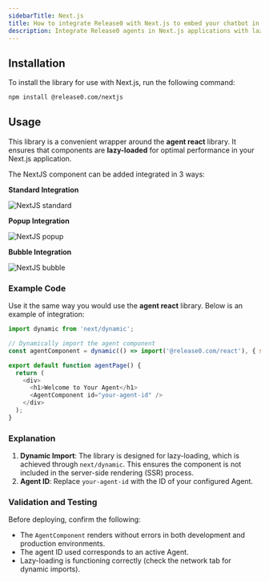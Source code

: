```yaml
---
sidebarTitle: Next.js
title: How to integrate Release0 with Next.js to embed your chatbot in a Next.js application
description: Integrate Release0 agents in Next.js applications with lazy-loaded components for optimal performance. This guide provides usage examples, and integration methods for Next.js applications.
---
```


## Installation

To install the library for use with Next.js, run the following command:

```bash
npm install @release0.com/nextjs
```

## Usage

This library is a convenient wrapper around the **agent react** library. It ensures that components are **lazy-loaded** for optimal performance in your Next.js application.

The NextJS component can be added integrated in 3 ways:

**Standard Integration**

<Frame style={{ maxWidth: '400px' }}>
  <img src="/images/integrations/nextjs-standard.png" alt="NextJS standard" />
</Frame>

**Popup Integration**

<Frame style={{ maxWidth: '400px' }}>
  <img src="/images/integrations/nextjs-popup.png" alt="NextJS popup" />
</Frame>

**Bubble Integration**

<Frame style={{ maxWidth: '400px' }}>
  <img src="/images/integrations/nextjs-bubble.png" alt="NextJS bubble" />
</Frame>

### Example Code

Use it the same way you would use the **agent react** library. Below is an example of integration:

```javascript
import dynamic from 'next/dynamic';

// Dynamically import the agent component
const agentComponent = dynamic(() => import('@release0.com/react'), { ssr: false });

export default function agentPage() {
  return (
    <div>
      <h1>Welcome to Your Agent</h1>
      <AgentComponent id="your-agent-id" />
    </div>
  );
}
```

### Explanation

1. **Dynamic Import**: The library is designed for lazy-loading, which is achieved through `next/dynamic`. This ensures the component is not included in the server-side rendering (SSR) process.
2. **Agent ID**: Replace `your-agent-id` with the ID of your configured Agent.


### Validation and Testing

Before deploying, confirm the following:

- The `AgentComponent` renders without errors in both development and production environments.
- The agent ID used corresponds to an active Agent.
- Lazy-loading is functioning correctly (check the network tab for dynamic imports).
